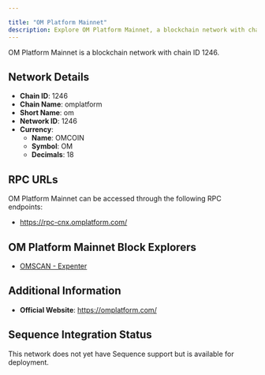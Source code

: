 ```yaml
---

title: "OM Platform Mainnet"
description: Explore OM Platform Mainnet, a blockchain network with chain ID 1246. Learn about its native currency, OMCOIN, and how to interact with the network.
---
```




OM Platform Mainnet is a blockchain network with chain ID 1246.

## Network Details

- **Chain ID**: 1246
- **Chain Name**: omplatform
- **Short Name**: om
- **Network ID**: 1246
- **Currency**: 
  - **Name**: OMCOIN
  - **Symbol**: OM
  - **Decimals**: 18

## RPC URLs

OM Platform Mainnet can be accessed through the following RPC endpoints:

- https://rpc-cnx.omplatform.com/

## OM Platform Mainnet Block Explorers

- [OMSCAN - Expenter](https://omscan.omplatform.com)

## Additional Information

- **Official Website**: https://omplatform.com/

## Sequence Integration Status

This network does not yet have Sequence support but is available for deployment.
